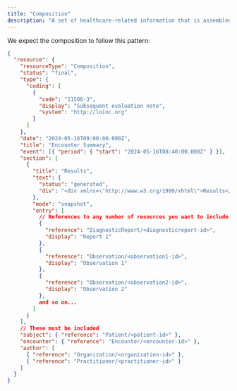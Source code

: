 ```yaml
---
title: "Composition"
description: "A set of healthcare-related information that is assembled together into a single logical package that provides a single coherent statement of meaning, establishes its own context and that has clinical attestation with regard to who is making the statement. A Composition defines the structure and narrative content necessary for a document. However, a Composition alone does not constitute a document. Rather, the Composition must be the first entry in a Bundle where Bundle.type=document, and any other resources referenced from Composition must be included as subsequent entries in the Bundle (for example Patient, Practitioner, Encounter, etc.)."
---
```


We expect the composition to follow this pattern:

```json
{
  "resource": {
    "resourceType": "Composition",
    "status": "final",
    "type": {
      "coding": [
        {
          "code": "11506-3",
          "display": "Subsequent evaluation note",
          "system": "http://loinc.org"
        }
      ]
    },
    "date": "2024-05-16T09:00:00.000Z",
    "title": "Encounter Summary",
    "event": [{ "period": { "start": "2024-05-16T08:40:00.000Z" } }],
    "section": [
      {
        "title": "Results",
        "text": {
          "status": "generated",
          "div": "<div xmlns=\"http://www.w3.org/1999/xhtml\">Results</div>"
        },
        "mode": "snapshot",
        "entry": [
          // References to any number of resources you want to include into the C-CDA document
          {
            "reference": "DiagnosticReport/<diagnosticreport-id>",
            "display": "Report 1"
          },
          {
            "reference": "Observation/<observation1-id>",
            "display": "Observation 1"
          },
          {
            "reference": "Observation/<observation2-id>",
            "display": "Observation 2"
          },
          and so on...
        ]
      }
    ],
    // These must be included
    "subject": { "reference": "Patient/<patient-id>" },
    "encounter": { "reference": "Encounter/<encounter-id>" },
    "author": [
      { "reference": "Organization/<organization-id>" },
      { "reference": "Practitioner/<practitioner-id>" }
    ]
  }
}
```
